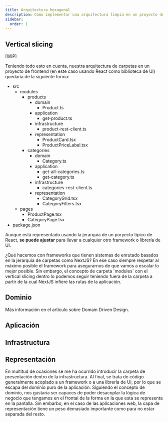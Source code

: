 ```yaml
---
title: Arquitectura hexagonal
description: Cómo implementar una arquitectura limpia en un proyecto de frontend
sidebar:
  order: 1
---
```



## Vertical slicing

[WIP]

Teniendo todo esto en cuenta, nuestra arquitectura de carpetas en un proyecto de frontend (en este caso usando React como biblioteca de UI) quedaría de la siguiente forma:

<FileTree>

- src
  - modules
    - products
      - domain
        - Product.ts
      - application
        - get-product.ts
      - infrastructure
        - product-rest-client.ts
      - representation
        - ProductCard.tsx
        - ProductPriceLabel.tsx
    - categories
      - domain
        - Category.ts
      - application
        - get-all-categories.ts
        - get-category.ts
      - infrastructure
        - categories-rest-client.ts
      - representation
        - CategoryGrid.tsx
        - CategoryFilters.tsx
  - pages
    - ProductPage.tsx
    - CategoryPage.tsx
- package.json

</FileTree>

Aunque está representado usando la jerarquía de un poryecto típico de React, **se puede ajustar** para llevar a cualquier otro framework o librería de UI.

<Aside>
  ¿Qué hacemos con frameworks que tienen sistemas de enrutado basados en la jerarquía de carpetas como NextJS? En ese caso siempre respetar al máximo posible el framework para asegurarnos de que vamos a escalar lo mejor posible. Sin embargo, el concepto de carpeta `modules` con el vertical slicing dentro lo podemos seguir teniendo fuera de la carpeta a partir de la cual NextJS infiere las rutas de la aplicación.
</Aside>

## Dominio

Más información en el artículo sobre Domain Driven Design.

## Aplicación

## Infrastructura

## Representación

En multitud de ocasiones se me ha ocurrido introducir la carpeta de presentación dentro de la infrastructura. Al final, se trata de código generalmente acoplado a un framework o a una librería de UI, por lo que se escapa del dominio puro de la aplicación. Siguiendo el concepto de dominio, nos gustaría ser capaces de poder desacoplar la lógica de negocio que tengamos en el frontal de la forma en la que esta se representa en la pantalla. Sin embarbo, en el caso de las aplicaciones web, la capa de representación tiene un peso demasiado importante como para no estar separada del resto.
